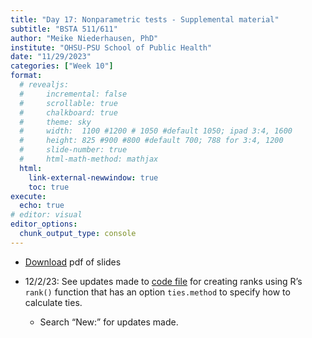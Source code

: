 ```yaml
---
title: "Day 17: Nonparametric tests - Supplemental material"
subtitle: "BSTA 511/611"
author: "Meike Niederhausen, PhD"
institute: "OHSU-PSU School of Public Health"
date: "11/29/2023"
categories: ["Week 10"]
format: 
  # revealjs:
  #     incremental: false
  #     scrollable: true
  #     chalkboard: true
  #     theme: sky
  #     width:  1100 #1200 # 1050 #default 1050; ipad 3:4, 1600
  #     height: 825 #900 #800 #default 700; 788 for 3:4, 1200
  #     slide-number: true
  #     html-math-method: mathjax
  html:
    link-external-newwindow: true
    toc: true
execute:
  echo: true
# editor: visual
editor_options: 
  chunk_output_type: console
---
```



* [Download](https://drive.google.com/file/d/1Kl15Q5EPbDz6u1Hg-rXCFxFI7_g2Ht-l/view?usp=sharing) pdf of slides

* 12/2/23: See updates made to [code file](../slides_code/Day17_bsta511_code.qmd) for creating ranks using R's `rank()` function that has an option `ties.method` to specify how to calculate ties. 
    * Search "New:" for updates made. 
  
